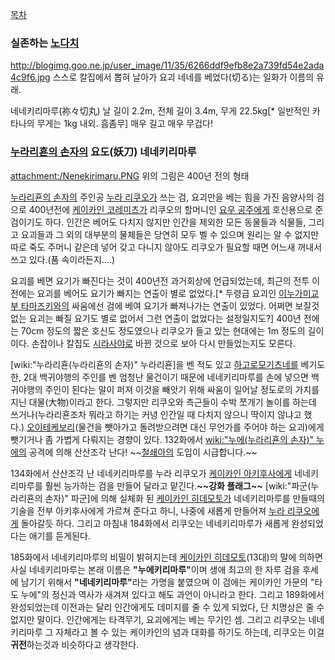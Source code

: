 [[목차]]

=== 실존하는 [[노다치]] ===
http://blogimg.goo.ne.jp/user_image/11/35/6266ddf9efb8e2a739fd54e2ada4c9f6.jpg
스스로 칼집에서 뽑혀 날아가 요괴 네네를 베었다(切る)는 일화가 이름의 유래.

네네키리마루(祢々切丸)
날 길이 2.2m, 전체 길이 3.4m, 무게 22.5kg[* 일반적인 카타나의 무게는 1kg 내외. 흠좀무]
매우 길고 매우 무겁다!

=== [[누라리횬의 손자]]의 요도(妖刀) 네네키리마루  ===
attachment:/Nenekirimaru.PNG
위의 그림은 400년 전의 형태

[[누라리횬의 손자]]의 주인공 [[누라 리쿠오]]가 쓰는 검, 요괴만을 베는 힘을 가진 음양사의 검으로 400년전에 [[케이카인 코레미츠]]가 리쿠오의 할머니인 [[요우 공주]]에게 호신용으로 준 검이기도 하다. 인간은 베어도 다치지 않지만 인간을 제외한 모든 동물들과 식물들, 그리고 요괴들과 그 외의 대부분의 물체들은 당연히 모두 벨 수 있으며 원리는 알 수 없지만 따로 죽도 주머니 같은데 넣어 갖고 다니지 않아도 리쿠오가 필요할 때면 어느새 꺼내서 쓰고 있다.(품 속이라든지….) 

요괴를 베면 요기가 빠진다는 것이 400년전 과거회상에 언급되었는데, 최근의 전투 이전에는 요괴를 베어도 요기가 빠지는 연출이 별로 없었다.[* 두령급 요괴인 [[이누가미교부 타마즈키]]와의 싸움에선 검에 베여 요기가 빠져나가는 연출이 있었다. 어쩌면 보잘것 없는 요괴는 빠질 요기도 별로 없어서 그런 연출이 없었다는 설정일지도?] 400년 전에는 70cm 정도의 짧은 호신도 정도였으나 리쿠오가 들고 있는 현대에는 1m 정도의 길이이다. 손잡이나 칼집도 [[시라사야]]로 바뀐 것으로 보아 다시 만들었는지도 모른다.

[wiki:"누라리횬(누라리횬의 손자)" 누라리횬]을 벤 적도 있고 [[하고로모기츠네]]를 베기도 한, 2대 백귀야행의 주인를 벤 엄청난 물건이기 때문에 네네키리마루를 손에 넣으면 백귀야행의 주인이 된다는 말이 퍼져 이것을 빼앗기 위해 싸움이 일어날 정도로의 가치를 지닌 대물(大物)이라고 한다. 그렇지만 리쿠오와 측근들이 수박 쪼개기 놀이를 하는데 쓰거나(누라리횬조차 뭐라고 하기는 커녕 인간일 때 다치지 않으니 딱이지 않냐고 했다.) [[오이테케보리]](물건을 뺏아가고 돌려받으려면 대신 무언가를 주어야 하는 요괴)에게 뺏기거나 좀 가볍게 다뤄지는 경향이 있다. 132화에서 [[wiki:"누에(누라리횬의 손자)" 누에]]의 공격에 의해 산산조각 난다! ~~[[철쇄아]]의 도입이 시급합니다.~~

134화에서 산산조각 난 네네키리마루를 누라 리쿠오가 [[케이카인 아키후사]]에게 네네키리마루를 훨씬 능가하는 검을 만들어 달라고  맡긴다.'''~~강화 플래그~~''' [wiki:"파군(누라리횬의 손자)" 파군]에 의해 실체화 된 [[케이카인 히데모토]]가 네네키리마루를 만들때의 기술을 전부 아키후사에게 가르쳐 준다고 하니, 나중에 새롭게 만들어져 [[누라 리쿠오]]에게 돌아갈듯 하다. 그리고 마침내 184화에서 리쿠오는 네네키리마루가 새롭게 완성되었다는 애기를 듣게된다.

185화에서 네네키리마루의 비밀이 밝혀지는데 [[케이카인 히데모토]](13대)의 말에 의하면 사실 네네키리마루는 본래 이름은 '''"누에키리마루"'''이며 생애 최고의 한 자루 검을 후세에 남기기 위해서 '''"네네키리마루"'''라는 가명을 붙였으며 이 검에는 케이카인 가문의 "타도 누에"의 정신과 역사가 새겨져 있다고 해도 과언이 아니라고 한다. 그리고 189화에서 완성되었는데 이전과는 달리 인간에게도 데미지를 줄 수 있게 되었다, 단 치명상은 줄 수 없지만 말이다. 인간에게는 타격무기, 요괴에게는 베는 무기인 셈. 그리고 리쿠오는 네네키리마루 그 자체라고 볼 수 있는 케이카인의 념과 대화를 하기도 하는데, 리쿠오는 이걸 '''귀전'''하는것과 비슷하다고 생각한다.

